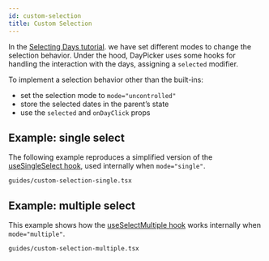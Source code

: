```yaml
---
id: custom-selection
title: Custom Selection
---
```


In the [Selecting Days tutorial](/basics/selecting-days). we have set different
modes to change the selection behavior. Under the hood, DayPicker uses some
hooks for handling the interaction with the days, assigning a `selected`
modifier.

To implement a selection behavior other than the built-ins:

- set the selection mode to `mode="uncontrolled"`
- store the selected dates in the parent’s state
- use the `selected` and `onDayClick` props

## Example: single select

The following example reproduces a simplified version of the [useSingleSelect
hook](/api/functions/useselectsingle), used internally when `mode="single"`.

```include
guides/custom-selection-single.tsx
```

## Example: multiple select

This example shows how the [useSelectMultiple
hook](/api/functions/useselectmultiple) works internally when `mode="multiple"`.

```include
guides/custom-selection-multiple.tsx
```
